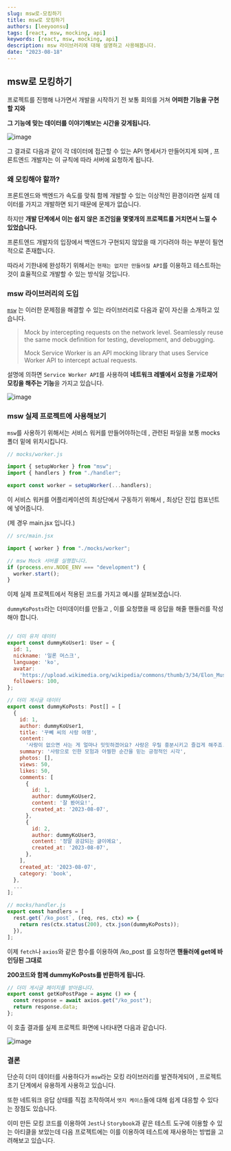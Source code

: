 ```yaml
---
slug: msw로-모킹하기
title: msw로 모킹하기
authors: [leeyoonsu]
tags: [react, msw, mocking, api]
keywords: [react, msw, mocking, api]
description: msw 라이브러리에 대해 설명하고 사용해봅니다.
date: "2023-08-18"
---
```


## msw로 모킹하기

프로젝트를 진행해 나가면서 개발을 시작하기 전 보통 회의를 거쳐 **어떠한 기능을 구현할 지와**

**그 기능에 맞는 데이터를 이야기해보는 시간을 갖게됩니다.**

![image](https://github.com/leey00nsu/babylon-monitor/assets/101182523/67b912f0-e872-45e5-ae65-6e461224a07b)

그 결과로 다음과 같이 각 데이터에 접근할 수 있는 API 명세서가 만들어지게 되며 , 프론트엔드 개발자는 이 규칙에 따라 서버에 요청하게 됩니다.

### 왜 모킹해야 할까?

프론트엔드와 백엔드가 속도를 맞춰 함께 개발할 수 있는 이상적인 환경이라면 실제 데이터를 가지고 개발하면 되기 때문에 문제가 없습니다.

하지만 **개발 단계에서 이는 쉽지 않은 조건임을 몇몇개의 프로젝트를 거치면서 느낄 수 있었습니다.**

프론트엔드 개발자의 입장에서 백엔드가 구현되지 않았을 때 기다려야 하는 부분이 필연적으로 존재합니다.

따라서 기한내에 완성하기 위해서는 `현재는 없지만 만들어질 API`를 이용하고 테스트하는것이 효율적으로 개발할 수 있는 방식일 것입니다.

### msw 라이브러리의 도입

[`msw`](https://mswjs.io/) 는 이러한 문제점을 해결할 수 있는 라이브러리로 다음과 같이 자신을 소개하고 있습니다.

> Mock by intercepting requests on the network level. Seamlessly reuse the same mock definition for testing, development, and debugging.
>
> Mock Service Worker is an API mocking library that uses Service Worker API to intercept actual requests.

설명에 의하면 `Service Worker API`를 사용하여 **네트워크 레벨에서 요청을 가로채어 모킹을 해주는 기능**을 가지고 있습니다.

![image](https://github.com/leey00nsu/babylon-monitor/assets/101182523/d8fa61ce-dc71-4202-9722-32157a3e9332)

### msw 실제 프로젝트에 사용해보기

`msw`를 사용하기 위해서는 서비스 워커를 만들어야하는데 , 관련된 파일을 보통 mocks 폴더 밑에 위치시킵니다.

```jsx
// mocks/worker.js

import { setupWorker } from "msw";
import { handlers } from "./handler";

export const worker = setupWorker(...handlers);
```

이 서비스 워커를 어플리케이션의 최상단에서 구동하기 위해서 , 최상단 진입 컴포넌트에 넣어줍니다.

(제 경우 main.jsx 입니다.)

```jsx
// src/main.jsx

import { worker } from "./mocks/worker";

// msw Mock 서버를 실행합니다.
if (process.env.NODE_ENV === "development") {
  worker.start();
}
```

이제 실제 프로젝트에서 적용된 코드를 가지고 예시를 살펴보겠습니다.

`dummyKoPosts`라는 더미데이터를 만들고 , 이를 요청했을 때 응답을 해줄 핸들러를 작성해야 합니다.

```jsx

// 더미 유저 데이터
export const dummyKoUser1: User = {
  id: 1,
  nickname: '일론 머스크',
  language: 'ko',
  avatar:
    'https://upload.wikimedia.org/wikipedia/commons/thumb/3/34/Elon_Musk_Royal_Society_%28crop2%29.jpg/225px-Elon_Musk_Royal_Society_%28crop2%29.jpg',
  followers: 100,
};

// 더미 게시글 데이터
export const dummyKoPosts: Post[] = [
  {
    id: 1,
    author: dummyKoUser1,
    title: '꾸뻬 씨의 사랑 여행',
    content:
      '사랑이 없으면 사는 게 얼마나 밋밋하겠어요? 사랑은 우릴 흥분시키고 즐겁게 해주죠. 사랑을 하면 삶은 모험의 연속이 되고, 만남은 순간순간 아찔한 경이가 된답니다. 물론 늘 그런 건 아니지만요. 그래도 전 사랑이 현대 생활의 가장 큰 불행, 즉 권태로부터 우릴 지켜준다고 믿고 있습니다. 우리나라의 경우이긴 하지만 우린 지나칠 정도로 보호받으며 살고 있어요. 그런 우리에게 사랑은 마지막으로 남아 있는 모험이지요. 우릴 늘 젊게 만들어주는 사랑 만세예요.',
    summary: '사랑으로 인한 모험과 아찔한 순간을 믿는 긍정적인 시각',
    photos: [],
    views: 50,
    likes: 50,
    comments: [
      {
        id: 1,
        author: dummyKoUser2,
        content: '잘 봤어요!',
        created_at: '2023-08-07',
      },
      {
        id: 2,
        author: dummyKoUser3,
        content: '정말 공감되는 글이에요',
        created_at: '2023-08-07',
      },
    ],
    created_at: '2023-08-07',
    category: 'book',
  },
  ...
];

// mocks/handler.js
export const handlers = [
  rest.get(`/ko_post`, (req, res, ctx) => {
    return res(ctx.status(200), ctx.json(dummyKoPosts));
  }),
];
```

이제 `fetch`나 `axios`와 같은 함수를 이용하여 /ko_post 를 요청하면 **핸들러에 get에 바인딩된 그대로**

**200코드와 함께 dummyKoPosts를 반환하게 됩니다.**

```jsx
// 더미 게시글 페이지를 받아옵니다.
export const getKoPostPage = async () => {
  const response = await axios.get("/ko_post");
  return response.data;
};
```

이 호출 결과를 실제 프로젝트 화면에 나타내면 다음과 같습니다.

![image](https://github.com/leey00nsu/babylon-monitor/assets/101182523/ace3423a-a4eb-4c90-a801-d037dc04110c)

### 결론

단순히 더미 데이터를 사용하다가 `msw`라는 모킹 라이브러리를 발견하게되어 , 프로젝트 초기 단계에서 유용하게 사용하고 있습니다.

또한 네트워크 응답 상태를 직접 조작하여서 `엣지 케이스`들에 대해 쉽게 대응할 수 있다는 장점도 있습니다.

이미 만든 모킹 코드를 이용하여 `Jest`나 `Storybook`과 같은 테스트 도구에 이용할 수 있는 아티클을 보았는데 다음 프로젝트에는 이를 이용하여 테스트에 재사용하는 방법을 고려해보고 있습니다.
